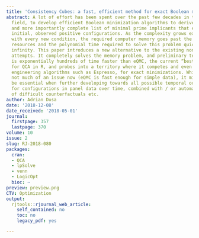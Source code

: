 ```yaml
---
title: 'Consistency Cubes: a fast, efficient method for exact Boolean minimization.'
abstract: A lot of effort has been spent over the past few decades in the QCA methodology
  field, to develop efficient Boolean minimization algorithms to derive an exact,
  and more importantly complete list of minimal prime implicants that explain the
  initial, observed positive configurations. As the complexity grows exponentially
  with every new condition, the required computer memory goes past the current computer
  resources and the polynomial time required to solve this problem quickly grows towards
  infinity. This paper introduces a new alternative to the existing non-polynomial
  attempts. It completely solves the memory problem, and preliminary tests show it
  is exponentially hundreds of time faster than eQMC, the current “best” algorithm
  for QCA in R, and probes into a territory where it competes and even outperforms
  engineering algorithms such as Espresso, for exact minimizations. While speed is
  not much of an issue now (eQMC is fast enough for simple data), it might prove to
  be essential when further developing towards all possible temporal orders, or searching
  for configurations in panel data over time, combined with / or automatic detection
  of difficult counterfactuals etc.
author: Adrian Dusa
date: '2018-12-08'
date_received: '2018-05-01'
journal:
  firstpage: 357
  lastpage: 370
volume: 10
issue: 2
slug: RJ-2018-080
packages:
  cran:
  - QCA
  - lpSolve
  - venn
  - LogicOpt
  bioc: ~
preview: preview.png
CTV: Optimization
output:
  rjtools::rjournal_web_article:
    self_contained: no
    toc: no
    legacy_pdf: yes

---
```

